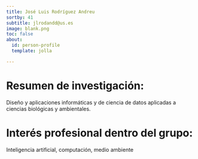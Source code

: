 ```yaml
---
title: José Luis Rodríguez Andreu
sortby: 41
subtitle: jlrodandd@us.es
image: blank.png
toc: false
about: 
  id: person-profile
  template: jolla

---
```


:::{#person-profile}

# Resumen de investigación:
Diseño y aplicaciones informáticas y de ciencia de datos aplicadas a ciencias biológicas y ambientales.

#  Interés profesional dentro del grupo:
Inteligencia artificial, computación, medio ambiente


 
:::
